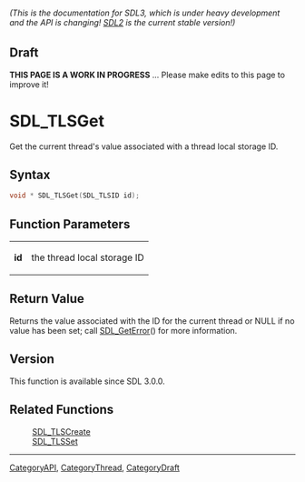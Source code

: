 ====== (This is the documentation for SDL3, which is under heavy development and the API is changing! [https://wiki.libsdl.org/ SDL2] is the current stable version!) ======

== Draft ==

'''THIS PAGE IS A WORK IN PROGRESS''' ... Please make edits to this page to improve it!



<!-- #*^*^*^*^*See https://wiki.libsdl.org/SGFunctions for details on editing this page*^*^*^*^* -->
= SDL_TLSGet =

Get the current thread's value associated with a thread local storage ID.

== Syntax ==

<syntaxhighlight lang='c'>
void * SDL_TLSGet(SDL_TLSID id);
</syntaxhighlight>

== Function Parameters ==

{|
|'''id'''
|the thread local storage ID
|}

== Return Value ==

Returns the value associated with the ID for the current thread or NULL if
no value has been set; call [[SDL_GetError]]() for more information.

== Version ==

This function is available since SDL 3.0.0.

== Related Functions ==

:[[SDL_TLSCreate]]
:[[SDL_TLSSet]]

----
[[CategoryAPI]], [[CategoryThread]], [[CategoryDraft]]
<!-- #See the Style Guide for instructions on editing the footer. -->


